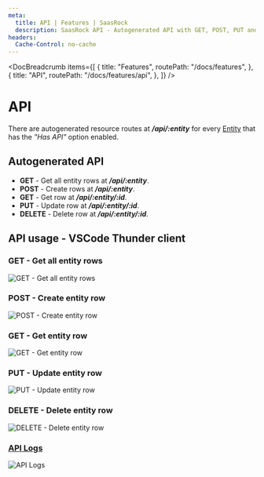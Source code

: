 ```yaml
---
meta:
  title: API | Features | SaasRock
  description: SaasRock API - Autogenerated API with GET, POST, PUT and DELETE methods, and API audit trails for all entities.
headers:
  Cache-Control: no-cache
---
```



<DocBreadcrumb
  items={[
    {
      title: "Features",
      routePath: "/docs/features",
    },
    {
      title: "API",
      routePath: "/docs/features/api",
    },
  ]}
/>

# API

There are autogenerated resource routes at **_/api/:entity_** for every [Entity](/docs/core-models/custom-entity/entity) that has the _"Has API"_ option enabled.

## Autogenerated API

- **GET** - Get all entity rows at **_/api/:entity_**.
- **POST** - Create rows at **_/api/:entity_**.
- **GET** - Get row at **_/api/:entity/:id_**.
- **PUT** - Update row at **_/api/:entity/:id_**.
- **DELETE** - Delete row at **_/api/:entity/:id_**.

## API usage - VSCode Thunder client

### GET - Get all entity rows

<img
  class="bg-gray-100 border-gray-500 border-2 border-dashed rounded-lg object-cover h-95"
  src="https://yahooder.sirv.com/saasrock/features/api/get.png"
  alt="GET - Get all entity rows"
/>

### POST - Create entity row

<img
  class="bg-gray-100 border-gray-500 border-2 border-dashed rounded-lg object-cover h-95"
  src="https://yahooder.sirv.com/saasrock/features/api/post.png"
  alt="POST - Create entity row"
/>

### GET - Get entity row

<img
  class="bg-gray-100 border-gray-500 border-2 border-dashed rounded-lg object-cover h-95"
  src="https://yahooder.sirv.com/saasrock/features/api/get-id.png"
  alt="GET - Get entity row"
/>

### PUT - Update entity row

<img
  class="bg-gray-100 border-gray-500 border-2 border-dashed rounded-lg object-cover h-95"
  src="https://yahooder.sirv.com/saasrock/features/api/put.png"
  alt="PUT - Update entity row"
/>

### DELETE - Delete entity row

<img
  class="bg-gray-100 border-gray-500 border-2 border-dashed rounded-lg object-cover h-95"
  src="https://yahooder.sirv.com/saasrock/features/api/delete.png"
  alt="DELETE - Delete entity row"
/>

### [API Logs](/app/acme-corp-1/settings/api/logs)

<img
  class="bg-gray-100 border-gray-500 border-2 border-dashed rounded-lg object-cover h-95"
  src="https://yahooder.sirv.com/saasrock/features/api/logs.png"
  alt="API Logs"
/>
